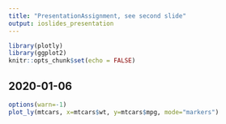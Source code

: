 ```yaml
---
title: "PresentationAssignment, see second slide"
output: ioslides_presentation
---
```


```r
library(plotly)
library(ggplot2)
knitr::opts_chunk$set(echo = FALSE)
```

## 2020-01-06

```r
options(warn=-1)
plot_ly(mtcars, x=mtcars$wt, y=mtcars$mpg, mode="markers")
```
